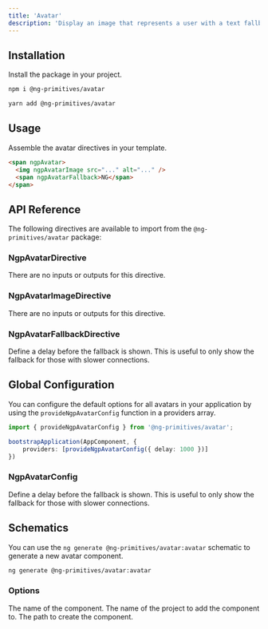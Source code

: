 ```yaml
---
title: 'Avatar'
description: 'Display an image that represents a user with a text fallback.'
---
```


## Installation

Install the package in your project.

<CodeGroup>

  ```bash npm
  npm i @ng-primitives/avatar
  ```

  ```bash yarn
  yarn add @ng-primitives/avatar
  ```

</CodeGroup>

## Usage

Assemble the avatar directives in your template.

```html
<span ngpAvatar>
  <img ngpAvatarImage src="..." alt="..." />
  <span ngpAvatarFallback>NG</span>
</span>
```

## API Reference

The following directives are available to import from the `@ng-primitives/avatar` package:

### NgpAvatarDirective

There are no inputs or outputs for this directive.

### NgpAvatarImageDirective

There are no inputs or outputs for this directive.

### NgpAvatarFallbackDirective

<ResponseField name="ngpAvatarFallbackDelay" type="number" default="0">
  Define a delay before the fallback is shown. This is useful to only show the fallback for those with slower connections.
</ResponseField>

## Global Configuration

You can configure the default options for all avatars in your application by using the `provideNgpAvatarConfig` function in a providers array.

```ts
import { provideNgpAvatarConfig } from '@ng-primitives/avatar';

bootstrapApplication(AppComponent, {
    providers: [provideNgpAvatarConfig({ delay: 1000 })]
})
```

### NgpAvatarConfig

<ResponseField name="delay" type="number">
  Define a delay before the fallback is shown. This is useful to only show the fallback for those with slower connections.
</ResponseField>

## Schematics

You can use the `ng generate @ng-primitives/avatar:avatar` schematic to generate a new avatar component.

```bash
ng generate @ng-primitives/avatar:avatar
```

### Options

<ResponseField name="name" type="string">
  The name of the component.
</ResponseField>

<ResponseField name="project" type="string">
  The name of the project to add the component to.
</ResponseField>

<ResponseField name="path" type="string">
  The path to create the component.
</ResponseField>
